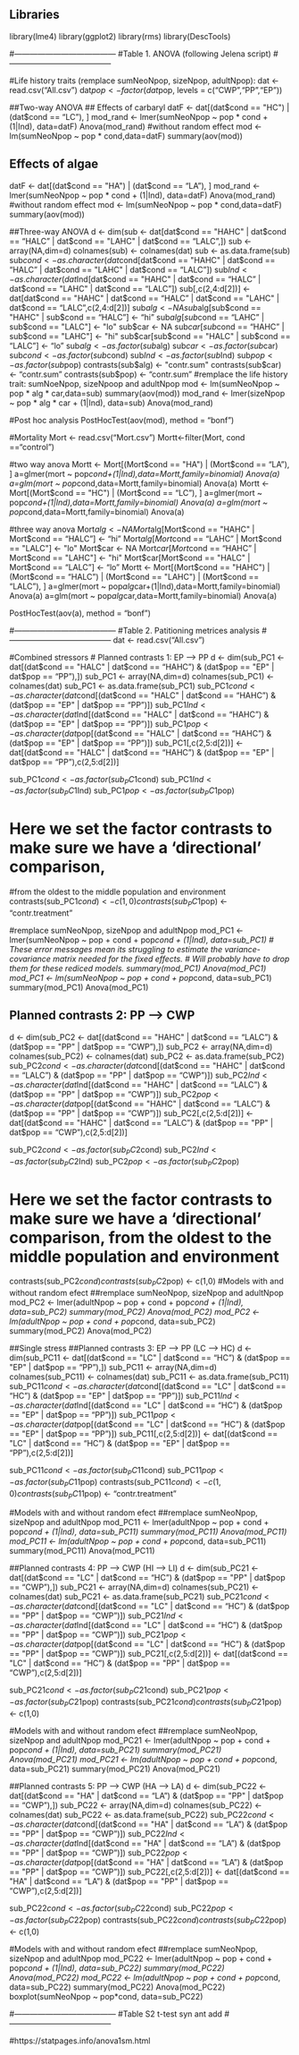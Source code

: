 ## Libraries
library(lme4)
library(ggplot2)
library(rms)
library(DescTools)

#---------------------------------------
#Table 1. ANOVA (following Jelena script)
#---------------------------------------

#Life history traits (remplace sumNeoNpop, sizeNpop, adultNpop): 
dat <- read.csv("All.csv")
dat$pop <- factor(dat$pop, levels = c("CWP","PP","EP"))

##Two-way ANOVA
## Effects of carbaryl
datF <- dat[(dat$cond == "HC") | (dat$cond == "LC"), ]
mod_rand <- lmer(sumNeoNpop ~ pop * cond + (1|Ind), data=datF)
Anova(mod_rand)
#without random effect
mod <- lm(sumNeoNpop ~ pop * cond,data=datF)
summary(aov(mod))

## Effects of algae
datF <- dat[(dat$cond == "HA") | (dat$cond == "LA"), ]
mod_rand <- lmer(sumNeoNpop ~ pop * cond + (1|Ind), data=datF)
Anova(mod_rand)
#without random effect
mod <- lm(sumNeoNpop ~ pop * cond,data=datF)
summary(aov(mod))

##Three-way ANOVA
d <- dim(sub <- dat[dat$cond == "HAHC" | dat$cond == "HALC" | dat$cond == "LAHC" | dat$cond == "LALC",])
sub <- array(NA,dim=d)
colnames(sub) <- colnames(dat)
sub <- as.data.frame(sub)
sub$cond <- as.character(dat$cond[dat$cond == "HAHC" | dat$cond == "HALC" | dat$cond == "LAHC" | dat$cond == "LALC"])
sub$Ind <- as.character(dat$Ind[dat$cond == "HAHC" | dat$cond == "HALC" | dat$cond == "LAHC" | dat$cond == "LALC"])
sub[,c(2,4:d[2])] <- dat[dat$cond == "HAHC" | dat$cond == "HALC" | dat$cond == "LAHC" | dat$cond == "LALC",c(2,4:d[2])]
sub$alg <- NA
sub$alg[sub$cond == "HAHC" | sub$cond == "HALC"] <- "hi"
sub$alg[sub$cond == "LAHC" | sub$cond == "LALC"] <- "lo"
sub$car <- NA
sub$car[sub$cond == "HAHC" | sub$cond == "LAHC"] <- "hi"
sub$car[sub$cond == "HALC" | sub$cond == "LALC"] <- "lo"
sub$alg <- as.factor(sub$alg)
sub$car <- as.factor(sub$car)
sub$cond <- as.factor(sub$cond)
sub$Ind <- as.factor(sub$Ind)
sub$pop <- as.factor(sub$pop)
contrasts(sub$alg) <- "contr.sum"
contrasts(sub$car) <- "contr.sum"
contrasts(sub$pop) <- "contr.sum"
#remplace the life history trait: sumNoeNpop, sizeNpoop and adultNpop
mod <- lm(sumNeoNpop ~ pop * alg * car,data=sub)
summary(aov(mod))
mod_rand <- lmer(sizeNpop ~ pop * alg * car + (1|Ind), data=sub)
Anova(mod_rand)

#Post hoc analysis
PostHocTest(aov(mod), method = "bonf")


#Mortality 
Mort <- read.csv("Mort.csv")
Mortt<-filter(Mort, cond =="control")

#two way anova
Mortt <- Mort[(Mort$cond == "HA") | (Mort$cond == "LA"), ]
a=glmer(mort ~ pop*cond+(1|Ind),data=Mortt,family=binomial)
Anova(a)
a=glm(mort ~ pop*cond,data=Mortt,family=binomial)
Anova(a)
Mortt <- Mort[(Mort$cond == "HC") | (Mort$cond == "LC"), ]
a=glmer(mort ~ pop*cond+(1|Ind),data=Mortt,family=binomial)
Anova(a)
a=glm(mort ~ pop*cond,data=Mortt,family=binomial)
Anova(a)

#three way anova
Mort$alg <- NA
Mort$alg[Mort$cond == "HAHC" | Mort$cond == "HALC"] <- "hi"
Mort$alg[Mort$cond == "LAHC" | Mort$cond == "LALC"] <- "lo"
Mort$car <- NA
Mort$car[Mort$cond == "HAHC" | Mort$cond == "LAHC"] <- "hi"
Mort$car[Mort$cond == "HALC" | Mort$cond == "LALC"] <- "lo"
Mortt <- Mort[(Mort$cond == "HAHC") | (Mort$cond == "HALC") | (Mort$cond == "LAHC") | (Mort$cond == "LALC"), ]
a=glmer(mort ~ pop*alg*car+(1|Ind),data=Mortt,family=binomial)
Anova(a)
a=glm(mort ~ pop*alg*car,data=Mortt,family=binomial)
Anova(a)

PostHocTest(aov(a), method = "bonf")

#---------------------------------------
#Table 2. Patitioning metrices analysis 
#---------------------------------------
dat <- read.csv("All.csv")

#Combined stressors
# Planned contrasts 1: EP --> PP
d <- dim(sub_PC1 <- dat[(dat$cond == "HALC" | dat$cond == "HAHC") & (dat$pop == "EP" | dat$pop == "PP"),])
sub_PC1 <- array(NA,dim=d)
colnames(sub_PC1) <- colnames(dat)
sub_PC1 <- as.data.frame(sub_PC1)
sub_PC1$cond <- as.character(dat$cond[(dat$cond == "HALC" | dat$cond == "HAHC") & (dat$pop == "EP" | dat$pop == "PP")])
sub_PC1$Ind <- as.character(dat$Ind[(dat$cond == "HALC" | dat$cond == "HAHC") & (dat$pop == "EP" | dat$pop == "PP")])
sub_PC1$pop <- as.character(dat$pop[(dat$cond == "HALC" | dat$cond == "HAHC") & (dat$pop == "EP" | dat$pop == "PP")])
sub_PC1[,c(2,5:d[2])] <- dat[(dat$cond == "HALC" | dat$cond == "HAHC") & (dat$pop == "EP" | dat$pop == "PP"),c(2,5:d[2])]

sub_PC1$cond <- as.factor(sub_PC1$cond)
sub_PC1$Ind <- as.factor(sub_PC1$Ind)
sub_PC1$pop <- as.factor(sub_PC1$pop)

# Here we set the factor contrasts to make sure we have a 'directional' comparison, 
#from the oldest to the middle population and environment
contrasts(sub_PC1$cond) <- c(1,0)
contrasts(sub_PC1$pop) <- "contr.treatment"

#remplace sumNeoNpop, sizeNpop and adultNpop
mod_PC1 <- lmer(sumNeoNpop ~ pop + cond + pop*cond + (1|Ind), data=sub_PC1)
# These error messages mean its struggling to estimate the variance-covariance matrix needed for the fixed effects. 
# Will probably have to drop them for these rediced models.
summary(mod_PC1)
Anova(mod_PC1)
mod_PC1 <- lm(sumNeoNpop ~ pop + cond + pop*cond, data=sub_PC1)
summary(mod_PC1)
Anova(mod_PC1)

## Planned contrasts 2: PP --> CWP
d <- dim(sub_PC2 <- dat[(dat$cond == "HAHC" | dat$cond == "LALC") & (dat$pop == "PP" | dat$pop == "CWP"),])
sub_PC2 <- array(NA,dim=d)
colnames(sub_PC2) <- colnames(dat)
sub_PC2 <- as.data.frame(sub_PC2)
sub_PC2$cond <- as.character(dat$cond[(dat$cond == "HAHC" | dat$cond == "LALC") & (dat$pop == "PP" | dat$pop == "CWP")])
sub_PC2$Ind <- as.character(dat$Ind[(dat$cond == "HAHC" | dat$cond == "LALC") & (dat$pop == "PP" | dat$pop == "CWP")])
sub_PC2$pop <- as.character(dat$pop[(dat$cond == "HAHC" | dat$cond == "LALC") & (dat$pop == "PP" | dat$pop == "CWP")])
sub_PC2[,c(2,5:d[2])] <- dat[(dat$cond == "HAHC" | dat$cond == "LALC") & (dat$pop == "PP" | dat$pop == "CWP"),c(2,5:d[2])]

sub_PC2$cond <- as.factor(sub_PC2$cond)
sub_PC2$Ind <- as.factor(sub_PC2$Ind)
sub_PC2$pop <- as.factor(sub_PC2$pop)

# Here we set the factor contrasts to make sure we have a 'directional' comparison, from the oldest to the middle population and environment
contrasts(sub_PC2$cond)
contrasts(sub_PC2$pop) <- c(1,0)
#Models with and without random efect 
##remplace sumNeoNpop, sizeNpop and adultNpop
mod_PC2 <- lmer(adultNpop ~ pop + cond + pop*cond + (1|Ind), data=sub_PC2)
summary(mod_PC2)
Anova(mod_PC2)
mod_PC2 <- lm(adultNpop ~ pop + cond + pop*cond, data=sub_PC2)
summary(mod_PC2)
Anova(mod_PC2)

##Single stress
##Planned contrasts 3: EP --> PP (LC --> HC)
d <- dim(sub_PC11 <- dat[(dat$cond == "LC" | dat$cond == "HC") & (dat$pop == "EP" | dat$pop == "PP"),])
sub_PC11 <- array(NA,dim=d)
colnames(sub_PC11) <- colnames(dat)
sub_PC11 <- as.data.frame(sub_PC11)
sub_PC11$cond <- as.character(dat$cond[(dat$cond == "LC" | dat$cond == "HC") & (dat$pop == "EP" | dat$pop == "PP")])
sub_PC11$Ind <- as.character(dat$Ind[(dat$cond == "LC" | dat$cond == "HC") & (dat$pop == "EP" | dat$pop == "PP")])
sub_PC11$pop <- as.character(dat$pop[(dat$cond == "LC" | dat$cond == "HC") & (dat$pop == "EP" | dat$pop == "PP")])
sub_PC11[,c(2,5:d[2])] <- dat[(dat$cond == "LC" | dat$cond == "HC") & (dat$pop == "EP" | dat$pop == "PP"),c(2,5:d[2])]

sub_PC11$cond <- as.factor(sub_PC11$cond)
sub_PC11$pop <- as.factor(sub_PC11$pop)
contrasts(sub_PC11$cond) <- c(1,0)
contrasts(sub_PC11$pop) <- "contr.treatment"

#Models with and without random efect 
##remplace sumNeoNpop, sizeNpop and adultNpop
mod_PC11 <- lmer(adultNpop ~ pop + cond + pop*cond + (1|Ind), data=sub_PC11)
summary(mod_PC11)
Anova(mod_PC11)
mod_PC11 <- lm(adultNpop ~ pop + cond + pop*cond, data=sub_PC11)
summary(mod_PC11)
Anova(mod_PC11)

##Planned contrasts 4: PP --> CWP (HI --> LI)
d <- dim(sub_PC21 <- dat[(dat$cond == "LC" | dat$cond == "HC") & (dat$pop == "PP" | dat$pop == "CWP"),])
sub_PC21 <- array(NA,dim=d)
colnames(sub_PC21) <- colnames(dat)
sub_PC21 <- as.data.frame(sub_PC21)
sub_PC21$cond <- as.character(dat$cond[(dat$cond == "LC" | dat$cond == "HC") & (dat$pop == "PP" | dat$pop == "CWP")])
sub_PC21$Ind <- as.character(dat$Ind[(dat$cond == "LC" | dat$cond == "HC") & (dat$pop == "PP" | dat$pop == "CWP")])
sub_PC21$pop <- as.character(dat$pop[(dat$cond == "LC" | dat$cond == "HC") & (dat$pop == "PP" | dat$pop == "CWP")])
sub_PC21[,c(2,5:d[2])] <- dat[(dat$cond == "LC" | dat$cond == "HC") & (dat$pop == "PP" | dat$pop == "CWP"),c(2,5:d[2])]

sub_PC21$cond <- as.factor(sub_PC21$cond)
sub_PC21$pop <- as.factor(sub_PC21$pop)
contrasts(sub_PC21$cond)
contrasts(sub_PC21$pop) <- c(1,0)

#Models with and without random efect 
##remplace sumNeoNpop, sizeNpop and adultNpop
mod_PC21 <- lmer(adultNpop ~ pop + cond + pop*cond + (1|Ind), data=sub_PC21)
summary(mod_PC21)
Anova(mod_PC21)
mod_PC21 <- lm(adultNpop ~ pop + cond + pop*cond, data=sub_PC21)
summary(mod_PC21)
Anova(mod_PC21)

##Planned contrasts 5: PP --> CWP (HA --> LA)
d <- dim(sub_PC22 <- dat[(dat$cond == "HA" | dat$cond == "LA") & (dat$pop == "PP" | dat$pop == "CWP"),])
sub_PC22 <- array(NA,dim=d)
colnames(sub_PC22) <- colnames(dat)
sub_PC22 <- as.data.frame(sub_PC22)
sub_PC22$cond <- as.character(dat$cond[(dat$cond == "HA" | dat$cond == "LA") & (dat$pop == "PP" | dat$pop == "CWP")])
sub_PC22$Ind <- as.character(dat$Ind[(dat$cond == "HA" | dat$cond == "LA") & (dat$pop == "PP" | dat$pop == "CWP")])
sub_PC22$pop <- as.character(dat$pop[(dat$cond == "HA" | dat$cond == "LA") & (dat$pop == "PP" | dat$pop == "CWP")])
sub_PC22[,c(2,5:d[2])] <- dat[(dat$cond == "HA" | dat$cond == "LA") & (dat$pop == "PP" | dat$pop == "CWP"),c(2,5:d[2])]

sub_PC22$cond <- as.factor(sub_PC22$cond)
sub_PC22$pop <- as.factor(sub_PC22$pop)
contrasts(sub_PC22$cond)
contrasts(sub_PC22$pop) <- c(1,0)

#Models with and without random efect 
##remplace sumNeoNpop, sizeNpop and adultNpop
mod_PC22 <- lmer(adultNpop ~ pop + cond + pop*cond + (1|Ind), data=sub_PC22)
summary(mod_PC22)
Anova(mod_PC22)
mod_PC22 <- lm(adultNpop ~ pop + cond + pop*cond, data=sub_PC22)
summary(mod_PC22)
Anova(mod_PC22)
boxplot(sumNeoNpop ~ pop*cond, data=sub_PC22)

#---------------------------------------
#Table S2 t-test syn ant add
#---------------------------------------

#https://statpages.info/anova1sm.html

